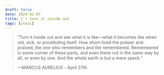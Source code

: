 ```yaml
---
draft: false 
date: 2024-01-07
title: 🗿 • turn it inside out
tags: [stoic]
---
```


>  “Turn it inside out and see what it is like—what it becomes like when old, sick, or prostituting itself. How short-lived the praiser and praised, the one who remembers and the remembered. Remembered in some corner of these parts, and even there not in the same way by all, or even by one. And the whole earth is but a mere speck.”

> *—MARCUS AURELIUS* - April 27th